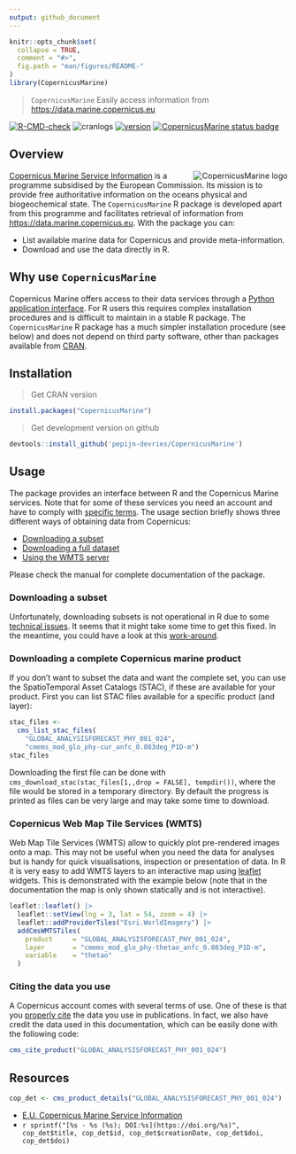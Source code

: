 ```yaml
---
output: github_document
---
```


```r
knitr::opts_chunk$set(
  collapse = TRUE,
  comment = "#>",
  fig.path = "man/figures/README-"
)
library(CopernicusMarine)
```

> `CopernicusMarine` Easily access information from <https://data.marine.copernicus.eu>

<!-- badges: start -->
[![R-CMD-check](https://github.com/pepijn-devries/CopernicusMarine/actions/workflows/R-CMD-check.yaml/badge.svg)](https://github.com/pepijn-devries/CopernicusMarine/actions/workflows/R-CMD-check.yaml)
![cranlogs](https://cranlogs.r-pkg.org/badges/CopernicusMarine)
[![version](https://www.r-pkg.org/badges/version/CopernicusMarine)](https://CRAN.R-project.org/package=CopernicusMarine)
<!--[![cran checks](https://badges.cranchecks.info/worst/CopernicusMarine.svg)](https://cran.r-project.org/web/checks/check_results_CopernicusMarine.html)-->
[![CopernicusMarine status badge](https://pepijn-devries.r-universe.dev/badges/CopernicusMarine)](https://pepijn-devries.r-universe.dev/CopernicusMarine)
<!-- badges: end -->

## Overview

<a href="https://github.com/pepijn-devries/CopernicusMarine/"><img src="man/figures/logo.png" alt="CopernicusMarine logo" align="right" /></a>

[Copernicus Marine Service Information](https://marine.copernicus.eu/about) is a programme subsidised by the
European Commission. Its mission is to provide free authoritative information on the oceans physical and
biogeochemical state. The `CopernicusMarine` R package is developed apart from this programme and facilitates
retrieval of information from <https://data.marine.copernicus.eu>. With the package you can:

 * List available marine data for Copernicus and provide meta-information.
 * Download and use the data directly in R.

## Why use `CopernicusMarine`

Copernicus Marine offers access to their data services through a
[Python application interface](https://pypi.org/project/copernicusmarine/).
For R users this requires complex installation procedures and is difficult to maintain in
a stable R package. The `CopernicusMarine` R package has
a much simpler installation procedure (see below) and does not depend on
third party software, other than packages available from [CRAN](https://cran.r-project.org/).

## Installation

> Get CRAN version
```r
install.packages("CopernicusMarine")
```
> Get development version on github
```r
devtools::install_github('pepijn-devries/CopernicusMarine')
```

## Usage

The package provides an interface between R and the Copernicus Marine services. Note that for some of these
services you need an account and have to comply with
[specific terms](https://marine.copernicus.eu/user-corner/service-commitments-and-licence). The usage section
briefly shows three different ways of obtaining data from Copernicus:

 * [Downloading a subset](#sec-subset)
 * [Downloading a full dataset](#sec-full)
 * [Using the WMTS server](#sec-wtms)

Please check the manual for complete documentation of the package.

<h3 id="sec-subset">Downloading a subset</h3>

Unfortunately, downloading subsets is not operational in R due to some
[technical issues](https://github.com/pepijn-devries/CopernicusMarine/issues/42).
It seems that it might take some time to get this fixed. In the meantime,
you could have a look at this
[work-around](https://github.com/pepijn-devries/CopernicusMarine/issues/42#issuecomment-2079745370).

<!-- The code below assumes that you have registered your account details using `options(CopernicusMarine_uid = "my_user_name")` and -->
<!-- `options(CopernicusMarine_pwd = "my_password")`. If you are comfortable that it is secure enough, you can also store these -->
<!-- options in your `.Rprofile` such that they will be loaded each session. Otherwise, you can also provide your account details -->
<!-- as arguments to the functions. -->

<!-- The example below demonstrates how to subset a specific layer for a specific product. The subset is constrained by -->
<!-- the `region`, `timerange` and `verticalrange` arguments. The subset is downloaded to the temporary -->
<!-- file specified with `destination` and can be read using the [`{stars}`](https://r-spatial.github.io/stars/) package. -->

<!-- ```{r download-subset, eval=TRUE} -->
<!-- destination <- tempfile("copernicus", fileext = ".nc") -->

<!-- cms_download_subset( -->
<!--   destination   = destination, -->
<!--   product       = "GLOBAL_ANALYSISFORECAST_PHY_001_024", -->
<!--   layer         = "cmems_mod_glo_phy-cur_anfc_0.083deg_P1D-m", -->
<!--   variable      = "sea_water_velocity", -->
<!--   region        = c(-1, 50, 10, 55), -->
<!--   timerange     = c("2021-01-01", "2021-01-02"), -->
<!--   verticalrange = c(0, -2) -->
<!-- ) -->

<!-- mydata <- stars::read_stars(destination) -->

<!-- plot(mydata["vo"], col = hcl.colors(100), axes = TRUE) -->
<!-- ``` -->

<h3 id="sec-full">Downloading a complete Copernicus marine product</h3>

If you don't want to subset the data and want the complete set, you can use the
SpatioTemporal Asset Catalogs (STAC), if these are available for your product.
First you can list STAC files available for a specific product (and layer):

```r
stac_files <-
  cms_list_stac_files(
    "GLOBAL_ANALYSISFORECAST_PHY_001_024",
    "cmems_mod_glo_phy-cur_anfc_0.083deg_P1D-m")
stac_files
```

Downloading the first file can be done with
`cms_download_stac(stac_files[1,,drop = FALSE], tempdir())`, where the
file would be stored in a temporary directory. By default the progress is printed as files can be very large and
may take some time to download.

<h3 id="sec-wmts">Copernicus Web Map Tile Services (WMTS)</h3>

Web Map Tile Services (WMTS) allow to quickly plot pre-rendered images onto a map. This may not be useful when
you need the data for analyses but is handy for quick visualisations, inspection or presentation of data.
In R it is very easy to add WMTS layers to an interactive map using [leaflet](https://rstudio.github.io/leaflet/)
widgets. This is demonstrated with the example below (note that in the documentation the map is only shown
statically and is not interactive).

```r
leaflet::leaflet() |>
  leaflet::setView(lng = 3, lat = 54, zoom = 4) |>
  leaflet::addProviderTiles("Esri.WorldImagery") |>
  addCmsWMTSTiles(
    product     = "GLOBAL_ANALYSISFORECAST_PHY_001_024",
    layer       = "cmems_mod_glo_phy-thetao_anfc_0.083deg_P1D-m",
    variable    = "thetao"
  )
```

### Citing the data you use

A Copernicus account comes with several terms of use. One of these is that you
[properly cite](https://help.marine.copernicus.eu/en/articles/4444611-how-to-cite-copernicus-marine-products-and-services)
the data you use in publications. In fact, we also have credit the data used in this documentation, which can be easily
done with the following code:

```r
cms_cite_product("GLOBAL_ANALYSISFORECAST_PHY_001_024")
```

## Resources

```r
cop_det <- cms_product_details("GLOBAL_ANALYSISFORECAST_PHY_001_024")
```

 * [E.U. Copernicus Marine Service Information](https://data.marine.copernicus.eu)
 * `r sprintf("[%s - %s (%s); DOI:%s](https://doi.org/%s)", cop_det$title, cop_det$id, cop_det$creationDate, cop_det$doi, cop_det$doi)`
